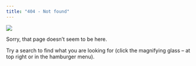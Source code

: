 ```yaml
---
title: "404 - Not found"
---
```


![](/img/oops.png)

Sorry, that page doesn't seem to be here.

Try a search to find what you are looking for (click the magnifying glass -- at top right or in the hamburger menu).
